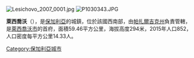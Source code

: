 [[Image:Lesichovo_2007_0001.jpg|thumb]]
[[Image:P1030343.JPG|thumb]]

'''萊西喬沃'''（{{lang-bg|Лесичово}}），是[[保加利亞|保加利亞]]的城鎮，位於該國西南部，由[[帕扎爾吉克州|帕扎爾吉克州]]負責管轄，是[[萊西喬沃市|萊西喬沃市]]的首府，面積59.46平方公里，海拔高度294米，2015年人口852，人口密度每平方公里14.33人。

{{coord|42|21|N|24|07|E|region:BG_type:city|display=title}}

{{Bulgaria-geo-stub}}
[[Category:保加利亞城市|Category:保加利亞城市]]